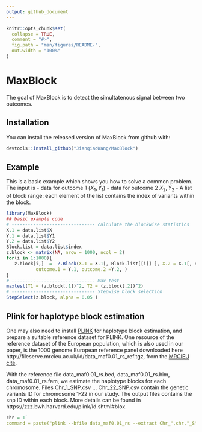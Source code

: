 ```yaml
---
output: github_document
---
```


<!-- README.md is generated from README.Rmd. Please edit that file -->

```r
knitr::opts_chunk$set(
  collapse = TRUE,
  comment = "#>",
  fig.path = "man/figures/README-",
  out.width = "100%"
)
```

# MaxBlock

<!-- badges: start -->
<!-- badges: end -->

The goal of MaxBlock is to detect the simultatenous signal between two outcomes.

## Installation

You can install the released version of MaxBlock from github with:

``` r
devtools::install_github("JianqiaoWang/MaxBlock")
```

## Example

This is a basic example which shows you how to solve a common problem. The input is 
- data for outcome 1 $(X_1, Y_1)$
- data for outcome 2 $X_2, Y_2$
- A list of block range: each element of the list contains the index of variants within the block. 

```r
library(MaxBlock)
## basic example code
# ------------------------------- calculate the blockwise statistics
X.1 = data.list$X
Y.1 = data.list$Y1
Y.2 = data.list$Y2
Block.list = data.list$index
z.block <- matrix(NA, nrow = 1000, ncol = 2)
for(i in 1:1000){
   z.block[i,]  =  Z.Block(X.1 = X.1[, Block.list[[i]] ], X.2 = X.1[, Block.list[[i]] ],
           outcome.1 = Y.1, outcome.2 =Y.2, )
}
# ------------------------------- Max test 
maxtest(T1 = (z.block[,1])^2, T2 = (z.block[,2])^2)
# ------------------------------- Stepwise block selection 
StepSelect(z.block, alpha = 0.05 )
```


## Plink for haplotype block estimation

One may also need to install [PLINK](https://www.cog-genomics.org/plink/) for haplotype block estimation, and prepare a suitable reference dataset for PLINK. One resource of the reference dataset of the European population, which is also used in our paper, is the 1000 genome European reference panel downloaded here http://fileserve.mrcieu.ac.uk/ld/data_maf0.01_rs_ref.tgz, from the [MRCIEU cite](https://github.com/MRCIEU/gwas2vcf).

With the reference file data_maf0.01_rs.bed, data_maf0.01_rs.bim, data_maf0.01_rs.fam, we estimate the haplotype blocks for each chromosome. Files Chr_1_SNP.csv ... Chr_22_SNP.csv contain the genetic variants ID for chromosome 1-22 in our study.  The output files contains the snp ID within each block. More details can be found in https://zzz.bwh.harvard.edu/plink/ld.shtml#blox.


```r
chr = 1`
command = paste("plink --bfile data_maf0.01_rs --extract Chr_",chr,"_SNP.csv --blocks no-pheno-req no-small-max-span --blocks-strong-lowci 0.5005 --out chr_",chr, sep = "")
```
